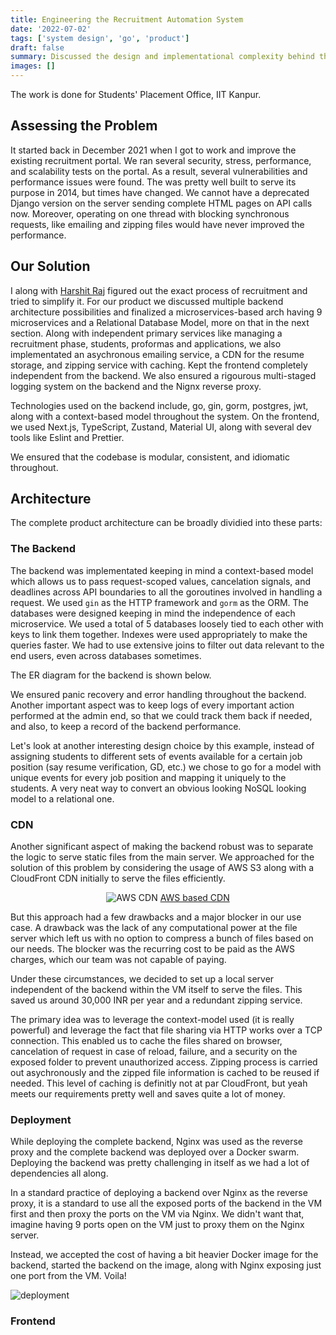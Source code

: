 ```yaml
---
title: Engineering the Recruitment Automation System
date: '2022-07-02'
tags: ['system design', 'go', 'product']
draft: false
summary: Discussed the design and implementational complexity behind the new Recruitment Automation System.
images: []
---
```


The work is done for Students' Placement Office, IIT Kanpur.

## Assessing the Problem
It started back in December 2021 when I got to work and improve the existing recruitment portal. We ran several security, stress, performance, and scalability tests on the portal. As a result, several vulnerabilities and performance issues were found. The was pretty well built to serve its purpose in 2014, but times have changed. We cannot have a deprecated Django version on the server sending complete HTML pages on API calls now. Moreover, operating on one thread with blocking synchronous requests, like emailing and zipping files would have never improved the performance.

## Our Solution
I along with [Harshit Raj](https://1-harshit.github.io/) figured out the exact process of recruitment and tried to simplify it. For our product we discussed multiple backend architecture possibilities and finalized a microservices-based arch having 9 microservices and a Relational Database Model, more on that in the next section. Along with independent primary services like managing a recruitment phase, students, proformas and applications, we also implementated an asychronous emailing service, a CDN for the resume storage, and zipping service with caching. Kept the frontend completely independent from the backend. We also ensured a rigourous multi-staged logging system on the backend and the Nignx reverse proxy.

Technologies used on the backend include, go, gin, gorm, postgres, jwt, along with a context-based model throughout the system. On the frontend, we used Next.js, TypeScript, Zustand, Material UI, along with several dev tools like Eslint and Prettier.

We ensured that the codebase is modular, consistent, and idiomatic throughout.

## Architecture
The complete product architecture can be broadly dividied into these parts:

### The Backend 
The backend was implementated keeping in mind a context-based model which allows us to pass request-scoped values, cancelation signals, and deadlines across API boundaries to all the goroutines involved in handling a request. We used `gin` as the HTTP framework and `gorm` as the ORM. The databases were designed keeping in mind the independence of each microservice. We used a total of 5 databases loosely tied to each other with keys to link them together. Indexes were used appropriately to make the queries faster. We had to use extensive joins to filter out data relevant to the end users, even across databases sometimes. 

The ER diagram for the backend is shown below.


We ensured panic recovery and error handling throughout the backend. Another important aspect was to keep logs of every important action performed at the admin end, so that we could track them back if needed, and also, to keep a record of the backend performance.

Let's look at another interesting design choice by this example, instead of assigning students to different sets of events available for a certain job position (say resume verification, GD, etc.) we chose to go for a model with unique events for every job position and mapping it uniquely to the students. A very neat way to convert an obvious looking NoSQL looking model to a relational one.


### CDN 
Another significant aspect of making the backend robust was to separate the logic to serve static files from the main server. We approached for the solution of this problem by considering the usage of AWS S3 along with a CloudFront CDN initially to serve the files efficiently.
<center>
<img alt="AWS CDN" src="https://d2908q01vomqb2.cloudfront.net/5b384ce32d8cdef02bc3a139d4cac0a22bb029e8/2018/06/27/4-v-2.png"/>
<span><u>AWS based CDN</u></span>
</center>

But this approach had a few drawbacks and a major blocker in our use case. A drawback was the lack of any computational power at the file server which left us with no option to compress a bunch of files based on our needs. The blocker was the recurring cost to be paid as the AWS charges, which our team was not capable of paying.

Under these circumstances, we decided to set up a local server independent of the backend within the VM itself to serve the files. This saved us around 30,000 INR per year and a redundant zipping service. 

The primary idea was to leverage the context-model used (it is really powerful) and leverage the fact that file sharing via HTTP works over a TCP connection. This enabled us to cache the files shared on browser, cancelation of request in case of reload, failure, and a security on the exposed folder to prevent unauthorized access. Zipping process is carried out asychronously and the zipped file information is cached to be reused if needed. This level of caching is definitly not at par CloudFront, but yeah meets our requirements pretty well and saves quite a lot of money.  

### Deployment

While deploying the complete backend, Nginx was used as the reverse proxy and the complete backend was deployed over a Docker swarm. Deploying the backend was pretty challenging in itself as we had a lot of dependencies all along. 

In a standard practice of deploying a backend over Nginx as the reverse proxy, it is a standard to use all the exposed ports of the backend in the VM first and then proxy the ports on the VM via Nginx. We didn't want that, imagine having 9 ports open on the VM just to proxy them on the Nginx server. 

Instead, we accepted the cost of having a bit heavier Docker image for the backend, started the backend on the image, along with Nginx exposing just one port from the VM. Voila!

![deployment](/static/images/deployment.png)

### Frontend

